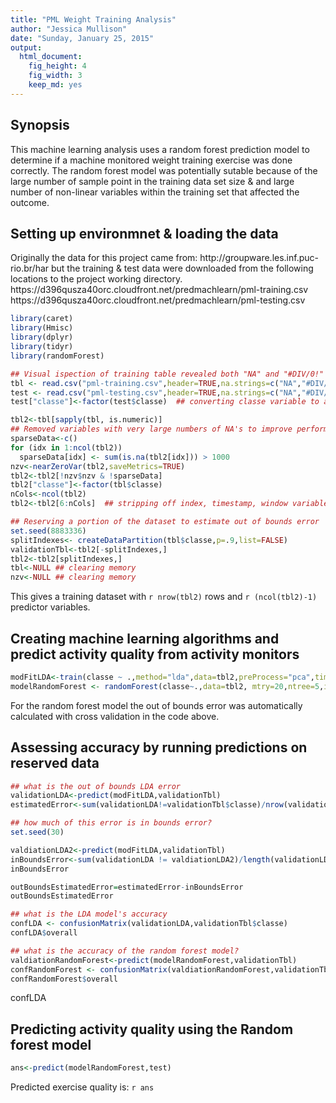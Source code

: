 ```yaml
---
title: "PML Weight Training Analysis"
author: "Jessica Mullison"
date: "Sunday, January 25, 2015"
output:
  html_document:
    fig_height: 4
    fig_width: 3
    keep_md: yes
---
```


## Synopsis
This machine learning analysis uses a random forest prediction model to determine if a machine monitored weight training exercise was done correctly. The random forest model was potentially sutable because of the large number of sample point in the training data set size & and large number of non-linear variables within the training set that affected the outcome. 

## Setting up environmnet & loading the data 
Originally the data for this project came from: http://groupware.les.inf.puc-rio.br/har but the training
& test data were downloaded from the following locations to the project working directory.
https://d396qusza40orc.cloudfront.net/predmachlearn/pml-training.csv
https://d396qusza40orc.cloudfront.net/predmachlearn/pml-testing.csv

```r

library(caret)
library(Hmisc)
library(dplyr)
library(tidyr)
library(randomForest)

## Visual ispection of training table revealed both "NA" and "#DIV/0!" strings in NA positions
tbl <- read.csv("pml-training.csv",header=TRUE,na.strings=c("NA","#DIV/0!"),stringsAsFactors=F)
test <- read.csv("pml-testing.csv",header=TRUE,na.strings=c("NA","#DIV/0!"),stringsAsFactors=F)
test["classe"]<-factor(test$classe)  ## converting classe variable to a factor for building the model

tbl2<-tbl[sapply(tbl, is.numeric)]
## Removed variables with very large numbers of NA's to improve performance & reduce
sparseData<-c()  
for (idx in 1:ncol(tbl2))
  sparseData[idx] <- sum(is.na(tbl2[idx])) > 1000
nzv<-nearZeroVar(tbl2,saveMetrics=TRUE)
tbl2<-tbl2[!nzv$nzv & !sparseData]
tbl2["classe"]<-factor(tbl$classe)
nCols<-ncol(tbl2)
tbl2<-tbl2[6:nCols]  ## stripping off index, timestamp, window variables

## Reserving a portion of the dataset to estimate out of bounds error
set.seed(8883336)
splitIndexes<- createDataPartition(tbl$classe,p=.9,list=FALSE)
validationTbl<-tbl2[-splitIndexes,]
tbl2<-tbl2[splitIndexes,]
tbl<-NULL ## clearing memory
nzv<-NULL ## clearing memory

```

This gives a training dataset with `r nrow(tbl2)` rows and `r (ncol(tbl2)-1)` predictor variables.

## Creating machine learning algorithms and predict activity quality from activity monitors

```r

modFitLDA<-train(classe ~ .,method="lda",data=tbl2,preProcess="pca",times=5)
modelRandomForest <- randomForest(classe~.,data=tbl2, mtry=20,ntree=5,importance=TRUE,do.trace = 1,na.action=na.keep,test=Test)

```

For the random forest model the out of bounds error was automatically calculated with cross validation in the code above.  

## Assessing accuracy by running predictions on reserved data

```r

## what is the out of bounds LDA error
validationLDA<-predict(modFitLDA,validationTbl)
estimatedError<-sum(validationLDA!=validationTbl$classe)/nrow(validationTbl)

## how much of this error is in bounds error?
set.seed(30)

valdiationLDA2<-predict(modFitLDA,validationTbl)
inBoundsError<-sum(validationLDA != valdiationLDA2)/length(validationLDA)
inBoundsError

outBoundsEstimatedError=estimatedError-inBoundsError
outBoundsEstimatedError

## what is the LDA model's accuracy
confLDA <- confusionMatrix(validationLDA,validationTbl$classe)
confLDA$overall

## what is the accuracy of the random forest model?
valdiationRandomForest<-predict(modelRandomForest,validationTbl)
confRandomForest <- confusionMatrix(valdiationRandomForest,validationTbl$classe)
confRandomForest$overall

```
confLDA


## Predicting activity quality using the Random forest model

```r

ans<-predict(modelRandomForest,test)

```

Predicted exercise quality is: `r ans`

